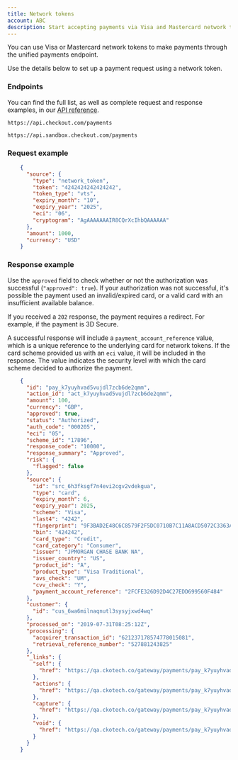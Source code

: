 ```yaml
---
title: Network tokens
account: ABC
description: Start accepting payments via Visa and Mastercard network tokens.
---
```


You can use Visa or Mastercard network tokens to make payments through the unified payments endpoint.

Use the details below to set up a payment request using a network token.

### Endpoints

You can find the full list, as well as complete request and response examples, in our [API reference](https://api-reference.checkout.com/).

<tabs>
<tab title="Live" active>
<LineCodeWrapper type="post">

`https://api.checkout.com/payments`

</LineCodeWrapper>
</tab>
<tab title="Sandbox">
<LineCodeWrapper type="post">

`https://api.sandbox.checkout.com/payments`

</LineCodeWrapper>
</tab>
</tabs>

### Request example

```json
    {
      "source": {
        "type": "network_token",
        "token": "4242424242424242",
        "token_type": "vts",
        "expiry_month": "10",
        "expiry_year": "2025",
        "eci": "06",
        "cryptogram": "AgAAAAAAAIR8CQrXcIhbQAAAAAA"
      },
      "amount": 1000,
      "currency": "USD"
    }
```

### Response example

Use the `approved` field to check whether or not the authorization was successful (`"approved": true`). If your authorization was not successful, it's possible the payment used an invalid/expired card, or a valid card with an insufficient available balance.

If you received a `202` response, the payment requires a redirect. For example, if the payment is 3D Secure.

<TipBox variant="tip">

  A successful response will include a `payment_account_reference` value, which is a unique reference to the underlying card for network tokens. If the card scheme provided us with an `eci` value, it will be included in the response. The value indicates the security level with which the card scheme decided to authorize the payment.

</TipBox>

```json
    {
      "id": "pay_k7yuyhvad5vujdl7zcb6de2qmm",
      "action_id": "act_k7yuyhvad5vujdl7zcb6de2qmm",
      "amount": 100,
      "currency": "GBP",
      "approved": true,
      "status": "Authorized",
      "auth_code": "000205",
      "eci": "05",
      "scheme_id": "17896",
      "response_code": "10000",
      "response_summary": "Approved",
      "risk": {
        "flagged": false
      },
      "source": {
        "id": "src_6h3fksgf7n4evi2cgv2vdekgua",
        "type": "card",
        "expiry_month": 6,
        "expiry_year": 2025,
        "scheme": "Visa",
        "last4": "4242",
        "fingerprint": "9F3BAD2E48C6C8579F2F5DC0710B7C11A8ACD5072C3363A72579A6FB227D64BE",
        "bin": "424242",
        "card_type": "Credit",
        "card_category": "Consumer",
        "issuer": "JPMORGAN CHASE BANK NA",
        "issuer_country": "US",
        "product_id": "A",
        "product_type": "Visa Traditional",
        "avs_check": "UM",
        "cvv_check": "Y",
        "payment_account_reference": "2FCFE326D92D4C27EDD699560F484"
      },
      "customer": {
        "id": "cus_6wa6milnaqnutl3sysyjxwd4wq"
      },
      "processed_on": "2019-07-31T08:25:12Z",
      "processing": {
        "acquirer_transaction_id": "621237178574778015081",
        "retrieval_reference_number": "527881243825"
      },
      "_links": {
        "self": {
          "href": "https://qa.ckotech.co/gateway/payments/pay_k7yuyhvad5vujdl7zcb6de2qmm"
        },
        "actions": {
          "href": "https://qa.ckotech.co/gateway/payments/pay_k7yuyhvad5vujdl7zcb6de2qmm/actions"
        },
        "capture": {
          "href": "https://qa.ckotech.co/gateway/payments/pay_k7yuyhvad5vujdl7zcb6de2qmm/captures"
        },
        "void": {
          "href": "https://qa.ckotech.co/gateway/payments/pay_k7yuyhvad5vujdl7zcb6de2qmm/voids"
        }
      }
    }
```
